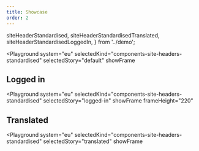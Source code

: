 ```yaml
---
title: Showcase
order: 2
---
```



  siteHeaderStandardised,
  siteHeaderStandardisedTranslated,
  siteHeaderStandardisedLoggedIn,
} from '../demo';

<Playground
  system="eu"
  selectedKind="components-site-headers-standardised"
  selectedStory="default"
  showFrame
>
  <Html markup={siteHeaderStandardised} />
</Playground>

## Logged in

<Playground
  system="eu"
  selectedKind="components-site-headers-standardised"
  selectedStory="logged-in"
  showFrame
  frameHeight="220"
>
  <Html markup={siteHeaderStandardisedLoggedIn} />
</Playground>

## Translated

<Playground
  system="eu"
  selectedKind="components-site-headers-standardised"
  selectedStory="translated"
  showFrame
>
  <Html markup={siteHeaderStandardisedTranslated} />
</Playground>
